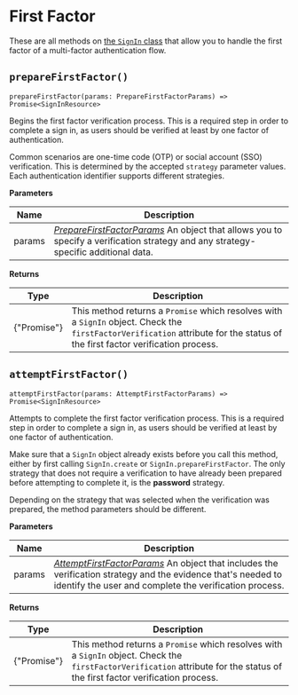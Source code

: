 
# First Factor

These are all methods on [the `SignIn` class](/reference-js/sign-in/sign-in) that allow you to handle the first factor of a multi-factor authentication flow.


## `prepareFirstFactor()`

```
prepareFirstFactor(params: PrepareFirstFactorParams) => Promise<SignInResource>
```

Begins the first factor verification process. This is a required step in order to complete a sign in, as users should be verified at least by one factor of authentication.

Common scenarios are one-time code (OTP) or social account (SSO) verification. This is determined by the accepted `strategy` parameter values. Each authentication identifier supports different strategies.

**Parameters**

| Name   | Description                                                  |
| ------ | ------------------------------------------------------------ |
| params | [*PrepareFirstFactorParams*](https://clerk.com/docs/reference/clerkjs/signin#prepare-first-factor) An object that allows you to specify a verification strategy and any strategy-specific additional data. |

**Returns**

| Type                    | Description                                                  |
| ----------------------- | ------------------------------------------------------------ |
| {"Promise<SignInResource>"} | This method returns a `Promise` which resolves with a `SignIn` object. Check the `firstFactorVerification` attribute for the status of the first factor verification process. |

## `attemptFirstFactor()`

```
attemptFirstFactor(params: AttemptFirstFactorParams) => Promise<SignInResource>
```

Attempts to complete the first factor verification process. This is a required step in order to complete a sign in, as users should be verified at least by one factor of authentication.

Make sure that a `SignIn` object already exists before you call this method, either by first calling `SignIn.create` or `SignIn.prepareFirstFactor`. The only strategy that does not require a verification to have already been prepared before attempting to complete it, is the **password** strategy.

Depending on the strategy that was selected when the verification was prepared, the method parameters should be different.

**Parameters**

| Name   | Description                                                  |
| ------ | ------------------------------------------------------------ |
| params | [*AttemptFirstFactorParams*](https://clerk.com/docs/reference/clerkjs/signin#attempt-first-factor) An object that includes the verification strategy and the evidence that's needed to identify the user and complete the verification process. |

**Returns**

| Type                    | Description                                                  |
| ----------------------- | ------------------------------------------------------------ |
| {"Promise<SignInResource>"} | This method returns a `Promise` which resolves with a `SignIn` object. Check the `firstFactorVerification` attribute for the status of the first factor verification process. |
